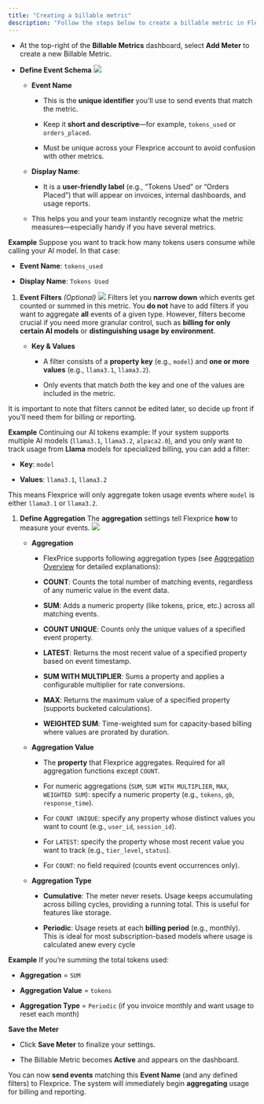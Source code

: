 ```yaml
---
title: "Creating a billable metric"
description: "Follow the steps below to create a billable metric in Flexprice"
---
```


* At the top-right of the **Billable Metrics** dashboard, select **Add Meter** to create a new Billable Metric.

* **Define Event Schema**
  ![](/Screenshot2025-01-20at11.13.29PM.png)

  * **Event Name**

    * This is the **unique identifier** you’ll use to send events that match the metric.

    * Keep it **short and descriptive**—for example, `tokens_used` or `orders_placed`.

    * Must be unique across your Flexprice account to avoid confusion with other metrics.

  * **Display Name**:

    * It is a **user-friendly label** (e.g., “Tokens Used” or “Orders Placed”) that will appear on invoices, internal dashboards, and usage reports.

  * This helps you and your team instantly recognize what the metric measures—especially handy if you have several metrics.

**Example**
Suppose you want to track how many tokens users consume while calling your AI model. In that case:

* **Event Name**: `tokens_used`

* **Display Name**: `Tokens Used`

1. **Event Filters** *(Optional)*&#x20;
   ![](/Screenshot2025-01-20at11.25.02PM.png)
   Filters let you **narrow down** which events get counted or summed in this metric. You **do not** have to add filters if you want to aggregate **all** events of a given type. However, filters become crucial if you need more granular control, such as **billing for only certain AI models** or **distinguishing usage by environment**.

   * **Key & Values**

     * A filter consists of a **property key** (e.g., `model`) and **one or more values** (e.g., `llama3.1`, `llama3.2`).

     * Only events that match *both* the key and one of the values are included in the metric.

It is important to note that filters cannot be edited later, so decide up front if you’ll need them for billing or reporting.

**Example**
Continuing our AI tokens example:
If your system supports multiple AI models (`llama3.1`, `llama3.2`, `alpaca2.0`), and you only want to track usage from **Llama** models for specialized billing, you can add a filter:

* **Key**: `model`

* **Values**: `llama3.1`, `llama3.2`

This means Flexprice will only aggregate token usage events where `model` is either `llama3.1` or `llama3.2`.

1. **Define Aggregation**
   The **aggregation** settings tell Flexprice **how** to measure your events.
   ![](/Screenshot2025-01-20at11.49.35PM.png)

   * **Aggregation**

     * FlexPrice supports following aggregation types (see [Aggregation Overview](/docs/Product%20catalogue/Features/Aggregation/Overview) for detailed explanations):

     * **COUNT**: Counts the total number of matching events, regardless of any numeric value in the event data.

     * **SUM**: Adds a numeric property (like tokens, price, etc.) across all matching events.

     * **COUNT UNIQUE**: Counts only the unique values of a specified event property.

     * **LATEST**: Returns the most recent value of a specified property based on event timestamp.

     * **SUM WITH MULTIPLIER**: Sums a property and applies a configurable multiplier for rate conversions.

     * **MAX**: Returns the maximum value of a specified property (supports bucketed calculations).

     * **WEIGHTED SUM**: Time-weighted sum for capacity-based billing where values are prorated by duration.

   * **Aggregation Value**

     * The **property** that Flexprice aggregates. Required for all aggregation functions except `COUNT`.

     * For numeric aggregations (`SUM`, `SUM WITH MULTIPLIER`, `MAX`, `WEIGHTED SUM`): specify a numeric property (e.g., `tokens`, `gb`, `response_time`).

     * For `COUNT UNIQUE`: specify any property whose distinct values you want to count (e.g., `user_id`, `session_id`).

     * For `LATEST`: specify the property whose most recent value you want to track (e.g., `tier_level`, `status`).

     * For `COUNT`: no field required (counts event occurrences only).

   * **Aggregation Type**

     * **Cumulative**: The meter never resets. Usage keeps accumulating across billing cycles, providing a running total. This is useful for features like storage.

     * **Periodic**: Usage resets at each **billing period** (e.g., monthly). This is ideal for most subscription-based models where usage is calculated anew every cycle

**Example**
If you’re summing the total tokens used:

* **Aggregation** = `SUM`

* **Aggregation Value** = `tokens`

* **Aggregation Type** = `Periodic` (if you invoice monthly and want usage to reset each month)

**Save the Meter**

* Click **Save Meter** to finalize your settings.

* The Billable Metric becomes **Active** and appears on the dashboard.

You can now **send events** matching this **Event Name** (and any defined filters) to Flexprice. The system will immediately begin **aggregating** usage for billing and reporting.